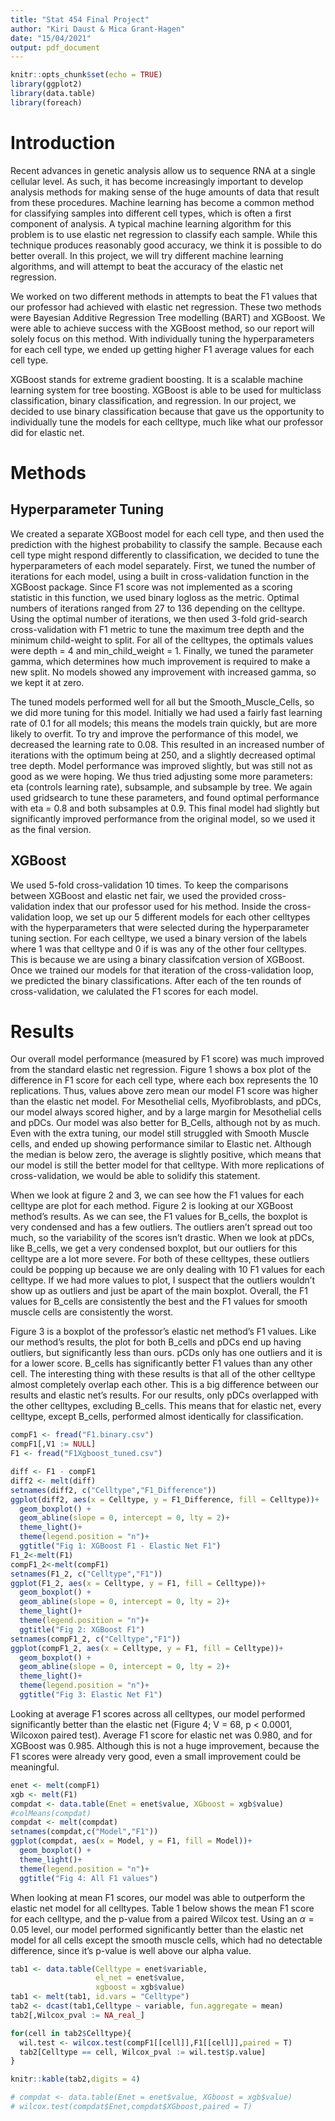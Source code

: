 ```yaml
---
title: "Stat 454 Final Project"
author: "Kiri Daust & Mica Grant-Hagen"
date: "15/04/2021"
output: pdf_document
---
```


```r
knitr::opts_chunk$set(echo = TRUE)
library(ggplot2)
library(data.table)
library(foreach)
```

# Introduction

Recent advances in genetic analysis allow us to sequence RNA at a single cellular level. As such, it has become increasingly important to develop analysis methods for making sense of the huge amounts of data that result from these procedures. Machine learning has become a common method for classifying samples into different cell types, which is often a first component of analysis. A typical machine learning algorithm for this problem is to use elastic net regression to classify each sample. While this technique produces reasonably good accuracy, we think it is possible to do better overall. In this project, we will try different machine learning algorithms, and will attempt to beat the accuracy of the elastic net regression.

We worked on two different methods in attempts to beat the F1 values that our professor had achieved with elastic net regression. These two methods were Bayesian Additive Regression Tree modelling (BART) and XGBoost. We were able to achieve success with the XGBoost method, so our report will solely focus on this method. With individually tuning the hyperparameters for each cell type, we ended up getting higher F1 average values for each cell type.

XGBoost stands for extreme gradient boosting. It is a scalable machine learning system for tree boosting. XGBoost is able to be used for multiclass classification, binary classification, and regression. In our project, we decided to use binary classification because that gave us the opportunity to individually tune the models for each celltype, much like what our professor did for elastic net.


# Methods

## Hyperparameter Tuning

We created a separate XGBoost model for each cell type, and then used the prediction with the highest probability to classify the sample. Because each cell type might respond differently to classification, we decided to tune the hyperparameters of each model separately. First, we tuned the number of iterations for each model, using a built in cross-validation function in the XGBoost package. Since F1 score was not implemented as a scoring statistic in this function, we used binary logloss as the metric. Optimal numbers of iterations ranged from 27 to 136 depending on the celltype. Using the optimal number of iterations, we then used 3-fold grid-search cross-validation with F1 metric to tune the maximum tree depth and the minimum child-weight to split. For all of the celltypes, the optimals values were depth = 4 and min_child_weight = 1. Finally, we tuned the parameter gamma, which determines how much improvement is required to make a new split. No models showed any improvement with increased gamma, so we kept it at zero. 

The tuned models performed well for all but the Smooth_Muscle_Cells, so we did more tuning for this model. Initially we had used a fairly fast learning rate of 0.1 for all models; this means the models train quickly, but are more likely to overfit. To try and improve the performance of this model, we decreased the learning rate to 0.08. This resulted in an increased number of iterations with the optimum being at 250, and a slightly decreased optimal tree depth. Model performance was improved slightly, but was still not as good as we were hoping. We thus tried adjusting some more parameters: eta (controls learning rate), subsample, and subsample by tree. We again used gridsearch to tune these parameters, and found optimal performance with eta = 0.8 and both subsamples at 0.9. This final model had slightly but significantly improved performance from the original model, so we used it as the final version.


## XGBoost

We used 5-fold cross-validation 10 times. To keep the comparisons between XGBoost and elastic net fair, we used the provided cross-validation index that our professor used for his method. Inside the cross-validation loop, we set up our 5 different models for each other celltypes with the hyperparameters that were selected during the hyperparameter tuning section. For each celltype, we used a binary version of the labels where 1 was that celltype and 0 if is was any of the other four celltypes. This is because we are using a binary classifcation version of XGBoost. Once we trained our models for that iteration of the cross-validation loop, we predicted the binary classifications. After each of the ten rounds of cross-validation, we calulated the F1 scores for each model. 


# Results

Our overall model performance (measured by F1 score) was much improved from the standard elastic net regression. Figure 1 shows a box plot of the difference in F1 score for each cell type, where each box represents the 10 replications. Thus, values above zero mean our model F1 score was higher than the elastic net model. For Mesothelial cells, Myofibroblasts, and pDCs, our model always scored higher, and by a large margin for Mesothelial cells and pDCs. Our model was also better for B_Cells, although not by as much. Even with the extra tuning, our model still struggled with Smooth Muscle cells, and ended up showing performance similar to Elastic net. Although the median is below zero, the average is slightly positive, which means that our model is still the better model for that celltype. With more replications of cross-validation, we would be able to solidify this statement.

When we look at figure 2 and 3, we can see how the F1 values for each celltype are plot for each method. Figure 2 is looking at our XGBoost method's results. As we can see, the F1 values for B_cells, the boxplot is very condensed and has a few outliers. The outliers aren't spread out too much, so the variability of the scores isn't drastic. When we look at pDCs, like B_cells, we get a very condensed boxplot, but our outliers for this celltype are a lot more severe. For both of these celltypes, these outliers could be popping up because we are only dealing with 10 F1 values for each celltype. If we had more values to plot, I suspect that the outliers wouldn't show up as outliers and just be apart of the main boxplot. Overall, the F1 values for B_cells are consistently the best and the F1 values for smooth muscle cells are consistently the worst.

Figure 3 is a boxplot of the professor's elastic net method's F1 values. Like our method's results, the plot for both B_cells and pDCs end up having outliers, but significantly less than ours. pCDs only has one outliers and it is for a lower score. B_cells has significantly better F1 values than any other cell. The interesting thing with these results is that all of the other celltype almost completely overlap each other. This is a big difference between our results and elastic net's results. For our results, only pDCs overlapped with the other celltypes, excluding B_cells. This means that for elastic net, every celltype, except B_cells, performed almost identically for classification.

```r
compF1 <- fread("F1.binary.csv")
compF1[,V1 := NULL]
F1 <- fread("F1Xgboost_tuned.csv")

diff <- F1 - compF1
diff2 <- melt(diff)
setnames(diff2, c("Celltype","F1_Difference"))
ggplot(diff2, aes(x = Celltype, y = F1_Difference, fill = Celltype))+
  geom_boxplot() +
  geom_abline(slope = 0, intercept = 0, lty = 2)+
  theme_light()+
  theme(legend.position = "n")+
  ggtitle("Fig 1: XGBoost F1 - Elastic Net F1")
F1_2<-melt(F1)
compF1_2<-melt(compF1)
setnames(F1_2, c("Celltype","F1"))
ggplot(F1_2, aes(x = Celltype, y = F1, fill = Celltype))+
  geom_boxplot() +
  geom_abline(slope = 0, intercept = 0, lty = 2)+
  theme_light()+
  theme(legend.position = "n")+
  ggtitle("Fig 2: XGBoost F1")
setnames(compF1_2, c("Celltype","F1"))
ggplot(compF1_2, aes(x = Celltype, y = F1, fill = Celltype))+
  geom_boxplot() +
  geom_abline(slope = 0, intercept = 0, lty = 2)+
  theme_light()+
  theme(legend.position = "n")+
  ggtitle("Fig 3: Elastic Net F1")
```

Looking at average F1 scores across all celltypes, our model performed significantly better than the elastic net (Figure 4; V = 68, p < 0.0001, Wilcoxon paired test). Average F1 score for elastic net was 0.980, and for XGBoost was 0.985. Although this is not a huge improvement, because the F1 scores were already very good, even a small improvement could be meaningful. 



```r
enet <- melt(compF1)
xgb <- melt(F1)
compdat <- data.table(Enet = enet$value, XGboost = xgb$value)
#colMeans(compdat)
compdat <- melt(compdat)
setnames(compdat,c("Model","F1"))
ggplot(compdat, aes(x = Model, y = F1, fill = Model))+
  geom_boxplot() +
  theme_light()+
  theme(legend.position = "n")+
  ggtitle("Fig 4: All F1 values")
```

When looking at mean F1 scores, our model was able to outperform the elastic net model for all celltypes. Table 1 below shows the mean F1 score for each celltype, and the p-value from a paired Wilcox test. Using an $\alpha = 0.05$ level, our model performed significantly better than the elastic net model for all cells except the smooth muscle cells, which had no detectable difference, since it's p-value is well above our alpha value.

```r
tab1 <- data.table(Celltype = enet$variable,
                   el_net = enet$value,
                   xgboost = xgb$value)
tab1 <- melt(tab1, id.vars = "Celltype")
tab2 <- dcast(tab1,Celltype ~ variable, fun.aggregate = mean)
tab2[,Wilcox_pval := NA_real_]

for(cell in tab2$Celltype){
  wil.test <- wilcox.test(compF1[[cell]],F1[[cell]],paired = T)
  tab2[Celltype == cell, Wilcox_pval := wil.test$p.value]
}

knitr::kable(tab2,digits = 4)

# compdat <- data.table(Enet = enet$value, XGboost = xgb$value)
# wilcox.test(compdat$Enet,compdat$XGboost,paired = T)
```